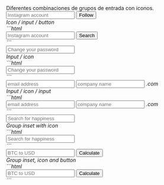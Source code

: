 
<DemoCard title="Input addons">

<DemoCardDescription>
Diferentes combinaciones de grupos de entrada con iconos.
<!-- Different input group combinations with icons. -->
</DemoCardDescription>

<div className="max-w-md">
  <div className="space-y-1">
		<div className="eolo-input-group">
      <i className="ri-instagram-line ri-2x text-primary" />
			<input type="text" placeholder="Instagram account" className="eolo-input" />
			<button className="eolo-btn bg-primary border-primary text-white dark:bg-primary dark:border-primary dark:text-white">Follow</button>
		</div>
		<div className="eolo-input-helper">Icon / input / button</div>
	</div>
</div>

<DemoCardCode>
```html
<div class="eolo-input-group">
  <i class="ri-instagram-line ri-2x text-primary" />
  <input type="text" placeholder="Instagram account" />
  <button
    class="eolo-btn bg-primary border-primary text-white 
		   dark:bg-primary dark:border-primary dark:text-white">
    Search
  </button>
</div>
```
</DemoCardCode>



<div className="max-w-md mt-6">
  <div className="space-y-1">
		<div className="eolo-input-group">
			<input type="text" placeholder="Change your password" className="eolo-input" />
      <i className="ri-shield-user-line ri-2x text-primary" />
		</div>
		<div className="eolo-input-helper">Input / icon</div>
	</div>
</div>

<DemoCardCode>
```html
<div class="eolo-input-group">
  <input type="text" placeholder="Change your password" class="eolo-input" />
  <i class="ri-shield-user-line ri-2x text-primary" />
</div>
```
</DemoCardCode>


<div className="max-w-md mt-6">
  <div className="space-y-1">
		<div className="eolo-input-group">
			<input type="text" placeholder="email address" className="eolo-input" />
			<i className="ri-at-line ri-2x" />
			<input type="text" placeholder="company name" className="eolo-input" />
			<span>.com</span>
		</div>
		<div className="eolo-input-helper">Input / icon / input</div>
	</div>
</div>

<DemoCardCode>
```html
<div class="eolo-input-group">
  <input type="text" placeholder="email address" class="eolo-input" />
  <i class="ri-at-line ri-2x" />
  <input type="text" placeholder="company name" class="eolo-input" />
  <span>.com</span>
</div>
```
</DemoCardCode>


<div className="max-w-md mt-6">
  <div className="space-y-1">
		<div className="eolo-input-group-inset">
			<input type="text" placeholder="Search for happiness" className="eolo-input" />
			<i class="ri-search-line ri-2x text-primary" />
		</div>
		<div className="eolo-input-helper">Group inset with icon</div>
	</div>
</div>

<DemoCardCode>
```html
<div class="eolo-input-group-inset">
  <input type="text" placeholder="Search for happiness" class="eolo-input" />
  <i class="ri-search-line ri-2x text-primary" />
</div>
```
</DemoCardCode>


<div className="max-w-md mt-6">
  <div className="space-y-1">
		<div className="eolo-input-group-inset">
			<i className="ri-bit-coin-line ri-xl opacity-60" />
			<input type="text" placeholder="BTC to USD" className="eolo-input" />
			<button className="eolo-btn bg-primary border-primary text-white dark:bg-primary dark:border-primary dark:text-white">Calculate</button>
		</div>
		<div className="eolo-input-helper">Group inset, icon and button</div>
	</div>
</div>

<DemoCardCode>
```html
<div class="eolo-input-group-inset">
  <i class="ri-bit-coin-line ri-xl opacity-60" />
  <input type="text" placeholder="BTC to USD" class="eolo-input" />
  <button class="eolo-btn bg-primary border-primary text-white dark:bg-primary dark:border-primary dark:text-white">
    Calculate
  </button>
</div>
```
</DemoCardCode>
</DemoCard>